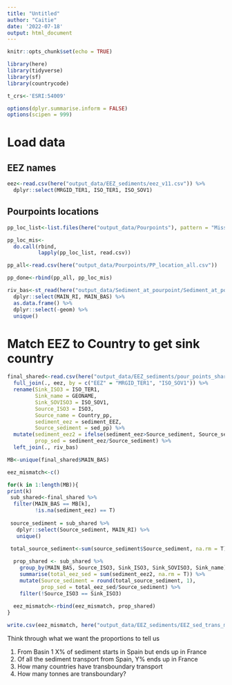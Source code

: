```yaml
---
title: "Untitled"
author: "Caitie"
date: '2022-07-18'
output: html_document
---
```


```r
knitr::opts_chunk$set(echo = TRUE)
```

```r
library(here)
library(tidyverse)
library(sf)
library(countrycode)

t_crs<-'ESRI:54009'

options(dplyr.summarise.inform = FALSE)
options(scipen = 999)
```
# Load data 

## EEZ names

```r
eez<-read.csv(here("output_data/EEZ_sediments/eez_v11.csv")) %>% 
  dplyr::select(MRGID_TER1, ISO_TER1, ISO_SOV1)
```


## Pourpoints locations

```r
pp_loc_list<-list.files(here("output_data/Pourpoints"), pattern = "Missing_pp_chunk", full.names = T)

pp_loc_mis<-
  do.call(rbind,
          lapply(pp_loc_list, read.csv))

pp_all<-read.csv(here("output_data/Pourpoints/PP_location_all.csv"))

pp_done<-rbind(pp_all, pp_loc_mis) 
```

```r
riv_bas<-st_read(here("output_data/Sediment_at_pourpoint/Sediment_at_pourpoint.gpkg")) %>% 
  dplyr::select(MAIN_RI, MAIN_BAS) %>% 
  as.data.frame() %>% 
  dplyr::select(-geom) %>% 
  unique()

```

# Match EEZ to Country to get sink country

```r
final_shared<-read.csv(here("output_data/EEZ_sediments/pour_points_shared_eez.csv")) %>% 
  full_join(., eez, by = c("EEZ" = "MRGID_TER1", "ISO_SOV1")) %>% 
  rename(Sink_ISO3 = ISO_TER1,
         Sink_name = GEONAME,
         Sink_SOVISO3 = ISO_SOV1,
         Source_ISO3 = ISO3,
         Source_name = Country_pp,
         sediment_eez = sediment_EEZ,
         Source_sediment = sed_pp) %>% 
  mutate(sediment_eez2 = ifelse(sediment_eez>Source_sediment, Source_sediment, sediment_eez),
         prop_sed = sediment_eez/Source_sediment) %>% 
  left_join(., riv_bas)
```

```r
MB<-unique(final_shared$MAIN_BAS)

eez_mismatch<-c()

for(k in 1:length(MB)){
print(k)
 sub_shared<-final_shared %>% 
  filter(MAIN_BAS == MB[k],
         !is.na(sediment_eez) == T) 
 
 source_sediment = sub_shared %>% 
   dplyr::select(Source_sediment, MAIN_RI) %>% 
   unique()
 
 total_source_sediment<-sum(source_sediment$Source_sediment, na.rm = T)

  prop_shared <- sub_shared %>% 
    group_by(MAIN_BAS, Source_ISO3, Sink_ISO3, Sink_SOVISO3, Sink_name) %>% 
    summarise(total_eez_sed = sum(sediment_eez2, na.rm = T)) %>% 
    mutate(Source_sediment = round(total_source_sediment, 1),
           prop_sed = total_eez_sed/Source_sediment) %>% 
    filter(!Source_ISO3 == Sink_ISO3)
  
  eez_mismatch<-rbind(eez_mismatch, prop_shared)
}
```

```r
write.csv(eez_mismatch, here("output_data/EEZ_sediments/EEZ_sed_trans_mismatch.csv"))
```

Think through what we want the proportions to tell us

1. From Basin 1 X% of sediment starts in Spain but ends up in France
2. Of all the sediment transport from Spain, Y% ends up in France
3. How many countries have transboundary transport
4. How many tonnes are transboundary?

